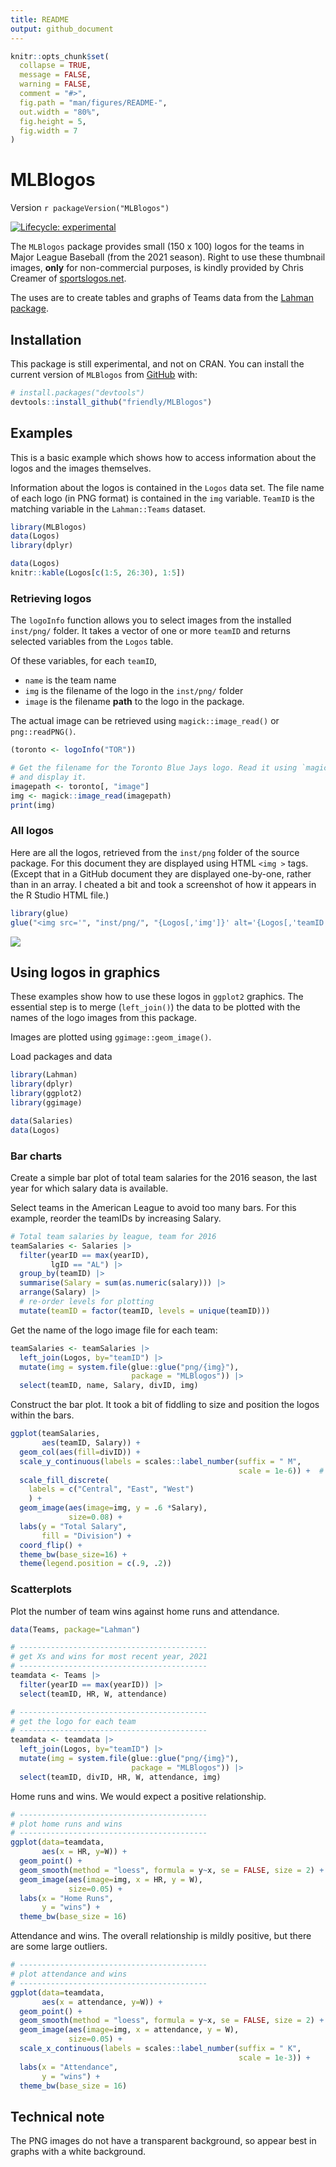 ```yaml
---
title: README
output: github_document
---
```


<!-- README.md is generated from README.Rmd. Please edit that file -->

```r
knitr::opts_chunk$set(
  collapse = TRUE,
  message = FALSE,
  warning = FALSE,
  comment = "#>",
  fig.path = "man/figures/README-",
  out.width = "80%",
  fig.height = 5,
  fig.width = 7
)
```

# MLBlogos
Version `r packageVersion("MLBlogos")`

<!-- badges: start -->
[![Lifecycle: experimental](https://img.shields.io/badge/lifecycle-experimental-orange.svg)](https://lifecycle.r-lib.org/articles/stages.html#experimental)
<!-- badges: end -->

The `MLBlogos` package provides small (150 x 100) logos for the teams in Major League Baseball
(from the 2021 season). Right to use these thumbnail images, **only** for non-commercial purposes, is kindly provided by Chris Creamer of [sportslogos.net](https://www.sportslogos.net).

The uses are to create tables and graphs of Teams data from the [Lahman package](https://github.com/cdalzell/Lahman).

## Installation

This package is still experimental, and not on CRAN.
You can install the current version of `MLBlogos` from [GitHub](https://github.com/friendly/MLBlogos) with:

``` r
# install.packages("devtools")
devtools::install_github("friendly/MLBlogos")
```

## Examples

This is a basic example which shows how to access information about the logos and the images themselves.

Information about the logos is contained in the `Logos` data set. The file
name of each logo (in PNG format) is contained in the `img` variable.
`TeamID` is the matching variable in the `Lahman::Teams` dataset.

```r
library(MLBlogos)
data(Logos)
library(dplyr)

data(Logos)
knitr::kable(Logos[c(1:5, 26:30), 1:5])
```

### Retrieving logos
The `logoInfo` function allows you to select images from the installed `inst/png/` 
folder. It takes a vector of one or more `teamID` and returns selected
variables from the `Logos` table. 

Of these variables, for each `teamID`,

* `name` is the team name
* `img` is the filename of the logo in the `inst/png/` folder
* `image` is the filename **path** to the logo in the package.

The actual image can be retrieved using `magick::image_read()` or
`png::readPNG()`.

```r

(toronto <- logoInfo("TOR"))

# Get the filename for the Toronto Blue Jays logo. Read it using `magick::image_read()`
# and display it.
imagepath <- toronto[, "image"]
img <- magick::image_read(imagepath)
print(img)
```

### All logos
Here are all the logos, retrieved from the `inst/png` folder of the source package.
For this document they are displayed using HTML `<img >` tags.
(Except that in a GitHub document they are displayed one-by-one, rather than in an
array. I cheated a bit and took a screenshot of how it appears in the R Studio HTML file.)
```r
library(glue)
glue("<img src='", "inst/png/", "{Logos[,'img']}' alt='{Logos[,'teamID']}' height=80 />")
```

![](man/figures/README-allimages.png)

## Using logos in graphics

These examples show how to use these logos in `ggplot2` graphics.
The essential step is to merge (`left_join()`) the data to be plotted
with the names of the logo images from this package.

Images are plotted using `ggimage::geom_image()`.

Load packages and data
```r
library(Lahman)
library(dplyr)
library(ggplot2)
library(ggimage)

data(Salaries)
data(Logos)
```

### Bar charts

Create a simple bar plot of total team salaries for the 2016 season,
the last year for which salary data is available. 

Select teams in the American League to avoid too many bars.
For this example, reorder the teamIDs by increasing Salary.  
```r
# Total team salaries by league, team for 2016
teamSalaries <- Salaries |>
  filter(yearID == max(yearID),
         lgID == "AL") |>
  group_by(teamID) |>
  summarise(Salary = sum(as.numeric(salary))) |>
  arrange(Salary) |>
  # re-order levels for plotting
  mutate(teamID = factor(teamID, levels = unique(teamID)))
```

Get the name of the logo image file for each team:
```r
teamSalaries <- teamSalaries |>
  left_join(Logos, by="teamID") |>
  mutate(img = system.file(glue::glue("png/{img}"),
                           package = "MLBlogos")) |>
  select(teamID, name, Salary, divID, img)
```

Construct the bar plot. It took a bit of fiddling to size and position the logos within the
bars.
```r
ggplot(teamSalaries,
       aes(teamID, Salary)) +
  geom_col(aes(fill=divID)) +
  scale_y_continuous(labels = scales::label_number(suffix = " M",
                                                   scale = 1e-6)) +  # millions
  scale_fill_discrete(
    labels = c("Central", "East", "West")
    ) +
  geom_image(aes(image=img, y = .6 *Salary),
             size=0.08) +
  labs(y = "Total Salary",
       fill = "Division") +
  coord_flip() +
  theme_bw(base_size=16) +
  theme(legend.position = c(.9, .2))
```

### Scatterplots

Plot the number of team wins against home runs and attendance.

```r
data(Teams, package="Lahman")

# ------------------------------------------
# get Xs and wins for most recent year, 2021
# ------------------------------------------
teamdata <- Teams |>
  filter(yearID == max(yearID)) |>
  select(teamID, HR, W, attendance)

# ------------------------------------------
# get the logo for each team
# ------------------------------------------
teamdata <- teamdata |>
  left_join(Logos, by="teamID") |>
  mutate(img = system.file(glue::glue("png/{img}"),
                           package = "MLBlogos")) |>
  select(teamID, divID, HR, W, attendance, img)

```

Home runs and wins. We would expect a positive relationship.
```r
# ------------------------------------------
# plot home runs and wins
# ------------------------------------------
ggplot(data=teamdata,
       aes(x = HR, y=W)) +
  geom_point() +
  geom_smooth(method = "loess", formula = y~x, se = FALSE, size = 2) +
  geom_image(aes(image=img, x = HR, y = W),
             size=0.05) +
  labs(x = "Home Runs",
       y = "wins") +
  theme_bw(base_size = 16)

```

Attendance and wins. The overall relationship is mildly positive, but there are some
large outliers.
```r
# ------------------------------------------
# plot attendance and wins
# ------------------------------------------
ggplot(data=teamdata,
       aes(x = attendance, y=W)) +
  geom_point() +
  geom_smooth(method = "loess", formula = y~x, se = FALSE, size = 2) +
  geom_image(aes(image=img, x = attendance, y = W),
             size=0.05) +
  scale_x_continuous(labels = scales::label_number(suffix = " K",
                                                   scale = 1e-3)) +
  labs(x = "Attendance",
       y = "wins") +
  theme_bw(base_size = 16)

```

## Technical note

The PNG images do not have a transparent background, so appear best in graphs with
a white background.
